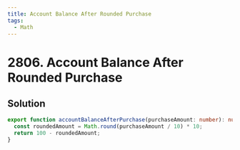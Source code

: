 ```yaml
---
title: Account Balance After Rounded Purchase
tags:
  - Math
---
```


# 2806. Account Balance After Rounded Purchase

<Badges>
  <LevelBadge level="easy" />
  <TopicBadge name="Math" slug="math" />
</Badges>

## Solution

```typescript filename="solution.ts" copy
export function accountBalanceAfterPurchase(purchaseAmount: number): number {
  const roundedAmount = Math.round(purchaseAmount / 10) * 10;
  return 100 - roundedAmount;
}
```

<ProblemLink
  codingSite="leetcode"
  href="https://leetcode.com/problems/account-balance-after-rounded-purchase"
  title="Account Balance After Rounded Purchase"
/>
